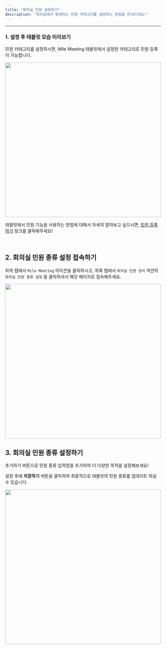 ```yaml
---
title: "회의실 민원 설정하기"
description: "회의실에서 발생하는 민원 카테고리를 설정하는 방법을 안내드려요!"
---
```


---

### 1. 설정 후 태블릿 모습 미리보기

민원 카테고리를 설정하시면, Mile Meeting 태블릿에서 설정한 카테고리로 민원 등록이 가능합니다.

<Frame>
    <img src="/images/essentials/meeting/setting-complain-list/img1.png" width="100%" height="500" />
</Frame>

<br />

태블릿에서 민원 기능을 사용하는 방법에 대해서 자세히 알아보고 싶으시면, <a href="https://mile.mintlify.app/tablet/setting/complain">민원 등록하기</a> 링크를 클릭해주세요!

<br />

## 2. 회의실 민원 종류 설정 접속하기

좌측 탭에서 `Mile Meeting` 아이콘을 클릭하시고, 목록 탭에서 `회의실 민원 관리` 섹션의 `회의실 민원 종류 설정` 을 클릭하셔서 해당 페이지로 접속해주세요.

<Frame>
    <img src="/images/essentials/meeting/setting-complain-list/img2.png" width="100%" height="500" />
</Frame>

<br />

## 3. 회의실 민원 종류 설정하기

추가하기 버튼으로 민원 종류 입력창을 추가하여 더 다양한 목적을 설정해보세요!

설정 후에 **저장하기** 버튼을 클릭하여 최종적으로 태블릿의 민원 종류를 업데이트 하실 수 있습니다.

<Frame>
    <img src="/images/essentials/meeting/setting-complain-list/img3.png" width="100%" height="500" />
</Frame>

<br />
